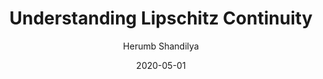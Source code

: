 ---
author: 'Herumb Shandilya'
title: 'Understanding Lipschitz Continuity'
description: "A beginner friendly introduction to Lipschitz Continuity. One that won't make you go, What the hell is this!?"
date: '2020-05-01'
---